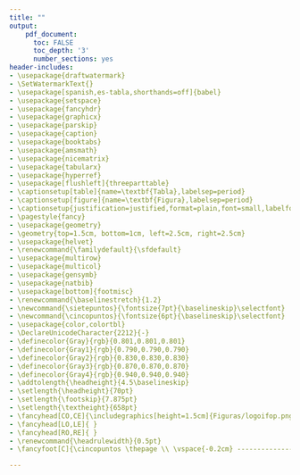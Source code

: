 ```yaml
---
title: ""
output: 
    pdf_document:
      toc: FALSE
      toc_depth: '3'
      number_sections: yes
header-includes:
- \usepackage{draftwatermark}
- \SetWatermarkText{}
- \usepackage[spanish,es-tabla,shorthands=off]{babel}
- \usepackage{setspace}
- \usepackage{fancyhdr}
- \usepackage{graphicx}
- \usepackage{parskip}
- \usepackage{caption}
- \usepackage{booktabs}
- \usepackage{amsmath}
- \usepackage{nicematrix}
- \usepackage{tabularx}
- \usepackage{hyperref}
- \usepackage[flushleft]{threeparttable}
- \captionsetup[table]{name=\textbf{Tabla},labelsep=period}
- \captionsetup[figure]{name=\textbf{Figura},labelsep=period}
- \captionsetup{justification=justified,format=plain,font=small,labelfont=bf,margin=40pt}
- \pagestyle{fancy}
- \usepackage{geometry}
- \geometry{top=1.5cm, bottom=1cm, left=2.5cm, right=2.5cm}
- \usepackage{helvet}
- \renewcommand{\familydefault}{\sfdefault}
- \usepackage{multirow}
- \usepackage{multicol}
- \usepackage{gensymb}
- \usepackage{natbib}
- \usepackage[bottom]{footmisc}
- \renewcommand{\baselinestretch}{1.2}
- \newcommand{\sietepuntos}{\fontsize{7pt}{\baselineskip}\selectfont}
- \newcommand{\cincopuntos}{\fontsize{6pt}{\baselineskip}\selectfont}
- \usepackage{color,colortbl}
- \DeclareUnicodeCharacter{2212}{-}
- \definecolor{Gray}{rgb}{0.801,0.801,0.801}
- \definecolor{Gray1}{rgb}{0.790,0.790,0.790}
- \definecolor{Gray2}{rgb}{0.830,0.830,0.830}
- \definecolor{Gray3}{rgb}{0.870,0.870,0.870}
- \definecolor{Gray4}{rgb}{0.940,0.940,0.940}
- \addtolength{\headheight}{4.5\baselineskip}
- \setlength{\headheight}{70pt}
- \setlength{\footskip}{7.875pt}
- \setlength{\textheight}{658pt}
- \fancyhead[CO,CE]{\includegraphics[height=1.5cm]{Figuras/logoifop.png}\\ \sietepuntos INSTITUTO DE FOMENTO PESQUERO / DIVISION INVESTIGACION PESQUERA}
- \fancyhead[LO,LE]{ }
- \fancyhead[RO,RE]{ }
- \renewcommand{\headrulewidth}{0.5pt}
- \fancyfoot[C]{\cincopuntos \thepage \\ \vspace{-0.2cm} ------------------------------------------------------------------------------------------------------------------------------------------------------------------------------------------------------------------------------------------ \\ \vspace{-0.2cm} \cincopuntos CONVENIO DE DESEMPEÑO 2022 IFOP/SUBSECRETARÍA DE ECONOMíA Y EMT \\ \vspace{-0.1cm} TERCER INFORME (FINAL). ANCHOVETA, REGIÓN DE VALPARAÍSO A LA REGIÓN DE LOS LAGOS, 2023. ANEXO II.}

---
```



```{=tex}
\begin{figure}[!b]
\centering
\includegraphics[width=1\textwidth]{Figuras_PPT/PPT1.png}
\end{figure}
```



```{=tex}
\begin{figure}[!b]
\centering
\includegraphics[width=1\textwidth]{Figuras_PPT/PPT2.pdf}
\end{figure}
```



```{=tex}
\begin{figure}[!b]
\centering
\includegraphics[width=1\textwidth]{Figuras_PPT/PPT3.pdf}
\end{figure}
```



```{=tex}
\begin{figure}[!b]
\centering
\includegraphics[width=1\textwidth]{Figuras_PPT/PPT4.pdf}
\end{figure}
```



```{=tex}
\begin{figure}[!b]
\centering
\includegraphics[width=1\textwidth]{Figuras_PPT/PPT5.pdf}
\end{figure}
```




```{=tex}
\begin{figure}[!b]
\centering
\includegraphics[width=1\textwidth]{Figuras_PPT/PPT6.pdf}
\end{figure}
```




```{=tex}
\begin{figure}[!b]
\centering
\includegraphics[width=1\textwidth]{Figuras_PPT/PPT7.pdf}
\end{figure}
```




```{=tex}
\begin{figure}[!b]
\centering
\includegraphics[width=1\textwidth]{Figuras_PPT/PPT8.pdf}
\end{figure}
```




```{=tex}
\begin{figure}[!b]
\centering
\includegraphics[width=1\textwidth]{Figuras_PPT/PPT9.pdf}
\end{figure}
```




```{=tex}
\begin{figure}[!b]
\centering
\includegraphics[width=1\textwidth]{Figuras_PPT/PPT10.pdf}
\end{figure}
```




```{=tex}
\begin{figure}[!b]
\centering
\includegraphics[width=1\textwidth]{Figuras_PPT/PPT11.pdf}
\end{figure}
```




```{=tex}
\begin{figure}[!b]
\centering
\includegraphics[width=1\textwidth]{Figuras_PPT/PPT12.pdf}
\end{figure}
```




```{=tex}
\begin{figure}[!b]
\centering
\includegraphics[width=1\textwidth]{Figuras_PPT/PPT13.pdf}
\end{figure}
```




```{=tex}
\begin{figure}[!b]
\centering
\includegraphics[width=1\textwidth]{Figuras_PPT/PPT14.pdf}
\end{figure}
```

